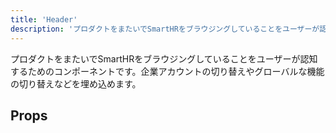 ```yaml
---
title: 'Header'
description: 'プロダクトをまたいでSmartHRをブラウジングしていることをユーザーが認知するためのコンポーネントです。'
---
```


プロダクトをまたいでSmartHRをブラウジングしていることをユーザーが認知するためのコンポーネントです。企業アカウントの切り替えやグローバルな機能の切り替えなどを埋め込めます。

<ComponentStory name="Header" />

## Props

<ComponentPropsTable name="Header" />
